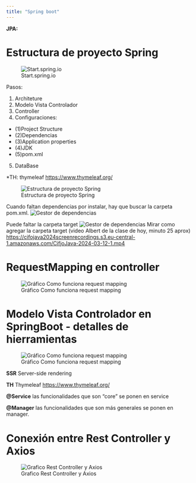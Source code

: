 ```yaml
---
title: "Spring boot"
---
```


**JPA:**


# Estructura de proyecto Spring
![Start.spring.io](/Imagenes/startspringio.jpeg){.lightbox}

Pasos:

1. Architeture
2. Modelo Vista Controlador
3. Controller
4. Configuraciones:
  * (1)Project Structure 
  * (2)Dependencias
  * (3)Application properties
  * (4)JDK 
  * (5)pom.xml
5. DataBase

*TH: thymeleaf <https://www.thymeleaf.org/>

![Estructura de proyecto Spring](/Imagenes/EstructuradelProyectoSpring.png){.lightbox}

Cuando faltan dependencias por instalar, hay que buscar la carpeta pom.xml. 
![Gestor de dependencias](/Imagenes/dependencias.png){.lightbox}

Puede faltar la carpeta target
![Gestor de dependencias](/Imagenes/faltacarpetatarget.png){.lightbox}
Mirar como agregar la carpeta target (video Albert de la clase de hoy, minuto 25 aprox) <https://cifojava2024screenrecordings.s3.eu-central-1.amazonaws.com/CifjoJava-2024-03-12-1.mp4>


# RequestMapping en controller
![Gráfico Como funciona request mapping](/Imagenes/RequestMappingnController.jpeg){.lightbox}

# Modelo Vista Controlador en SpringBoot - detalles de hierramientas
 ![Gráfico Como funciona request mapping](/Imagenes/FrontAndBack.jpeg){.lightbox}


**SSR** Server-side rendering

**TH** Thymeleaf <https://www.thymeleaf.org/>

**@Service** las funcionalidades que son "core" se ponen en service

**@Manager** las funcionalidades que son más generales se ponen en manager. 

# Conexión entre Rest Controller y Axios

 ![Grafico Rest Controller y Axios](/Imagenes/RestController.png){.lightbox}
